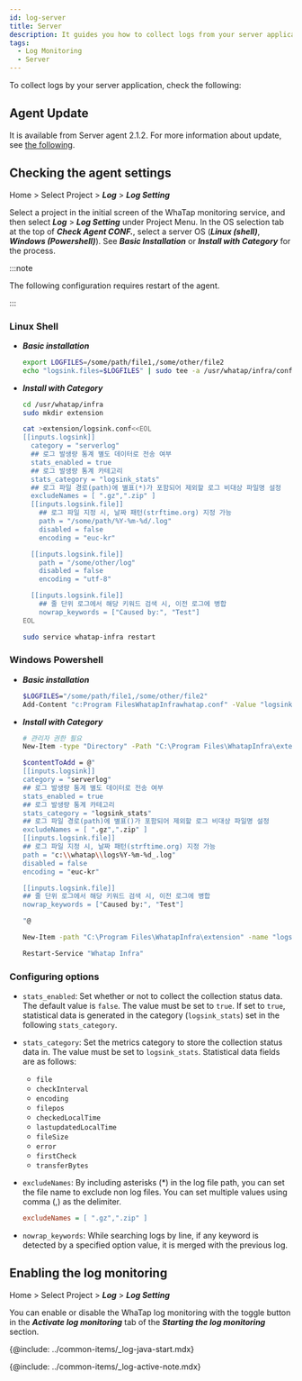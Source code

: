 ```yaml
---
id: log-server
title: Server
description: It guides you how to collect logs from your server application.
tags:
  - Log Monitoring
  - Server
---
```


To collect logs by your server application, check the following:

## Agent Update

It is available from Server agent 2.1.2. For more information about update, see [the following](../server/agent-update).

## Checking the agent settings

Home > Select Project > **_Log_** > **_Log Setting_**

Select a project in the initial screen of the WhaTap monitoring service, and then select **_Log_** > **_Log Setting_** under Project Menu. In the OS selection tab at the top of **_Check Agent CONF._**, select a server OS (**_Linux (shell)_**, **_Windows (Powershell)_**). See **_Basic Installation_** or **_Install with Category_** for the process. 

:::note

The following configuration requires restart of the agent.

:::

### Linux Shell

-   **_Basic installation_**

    ```bash title='Linux Shell'
    export LOGFILES=/some/path/file1,/some/other/file2
    echo "logsink.files=$LOGFILES" | sudo tee -a /usr/whatap/infra/conf/whatap.conf
    ```

-   **_Install with Category_**

    ```bash title='Linux Shell' {7-12,14,15,25,26} showLineNumbers
    cd /usr/whatap/infra
    sudo mkdir extension

    cat >extension/logsink.conf<<EOL
    [[inputs.logsink]]
      category = "serverlog"
      ## 로그 발생량 통계 별도 데이터로 전송 여부
      stats_enabled = true 
      ## 로그 발생량 통계 카테고리
      stats_category = "logsink_stats"
      ## 로그 파일 경로(path)에 별표(*)가 포함되어 제외할 로그 비대상 파일명 설정 
      excludeNames = [ ".gz",".zip" ] 
      [[inputs.logsink.file]]
        ## 로그 파일 지정 시, 날짜 패턴(strftime.org) 지정 가능
        path = "/some/path/%Y-%m-%d/.log" 
        disabled = false
        encoding = "euc-kr"

      [[inputs.logsink.file]]
        path = "/some/other/log"
        disabled = false
        encoding = "utf-8"

      [[inputs.logsink.file]]
        ## 줄 단위 로그에서 해당 키워드 검색 시, 이전 로그에 병합
        nowrap_keywords = ["Caused by:", "Test"]
    EOL

    sudo service whatap-infra restart
    ```

### Windows Powershell

-   **_Basic installation_**

    ```bash title='Windows Powershell'
    $LOGFILES="/some/path/file1,/some/other/file2"
    Add-Content "c:Program FilesWhatapInfrawhatap.conf" -Value "logsink.files=$LOGFILES"
    ```

-   **_Install with Category_**

    ```bash title='Windows Powershell' {7-11,14,15,20,21} showLineNumbers
    # 관리자 권한 필요
    New-Item -type "Directory" -Path "C:\Program Files\WhatapInfra\extension"

    $contentToAdd = @"
    [[inputs.logsink]]
    category = "serverlog"
    ## 로그 발생량 통계 별도 데이터로 전송 여부
    stats_enabled = true 
    ## 로그 발생량 통계 카테고리
    stats_category = "logsink_stats"
    ## 로그 파일 경로(path)에 별표()가 포함되어 제외할 로그 비대상 파일명 설정 
    excludeNames = [ ".gz",".zip" ] 
    [[inputs.logsink.file]]
    ## 로그 파일 지정 시, 날짜 패턴(strftime.org) 지정 가능
    path = "c:\\whatap\\logs%Y-%m-%d_.log"
    disabled = false
    encoding = "euc-kr"

    [[inputs.logsink.file]]
    ## 줄 단위 로그에서 해당 키워드 검색 시, 이전 로그에 병합
    nowrap_keywords = ["Caused by:", "Test"]

    "@

    New-Item -path "C:\Program Files\WhatapInfra\extension" -name "logsink.conf" -type "file" -value $contentToAdd -Force

    Restart-Service "Whatap Infra"
    ```

### Configuring options

-   `stats_enabled`: Set whether or not to collect the collection status data. The default value is `false`. The value must be set to `true`. If set to `true`, statistical data is generated in the category (`logsink_stats`) set in the following `stats_category`.

-   `stats_category`: Set the metrics category to store the collection status data in. The value must be set to `logsink_stats`. Statistical data fields are as follows:

    -   `file`
    -   `checkInterval`
    -   `encoding`
    -   `filepos`
    -   `checkedLocalTime`
    -   `lastupdatedLocalTime`
    -   `fileSize`
    -   `error`
    -   `firstCheck`
    -   `transferBytes`

-   `excludeNames`: By including asterisks (\*) in the log file path, you can set the file name to exclude non log files. You can set multiple values using comma (,) as the delimiter.

    ```ini title='Example'
    excludeNames = [ ".gz",".zip" ]
    ```

-   `nowrap_keywords`: While searching logs by line, if any keyword is detected by a specified option value, it is merged with the previous log.

## Enabling the log monitoring

Home > Select Project > **_Log_** > **_Log Setting_**

You can enable or disable the WhaTap log monitoring with the toggle button in the **_Activate log monitoring_** tab of the **_Starting the log monitoring_** section. 

{@include: ../common-items/_log-java-start.mdx} 

{@include: ../common-items/_log-active-note.mdx} 
